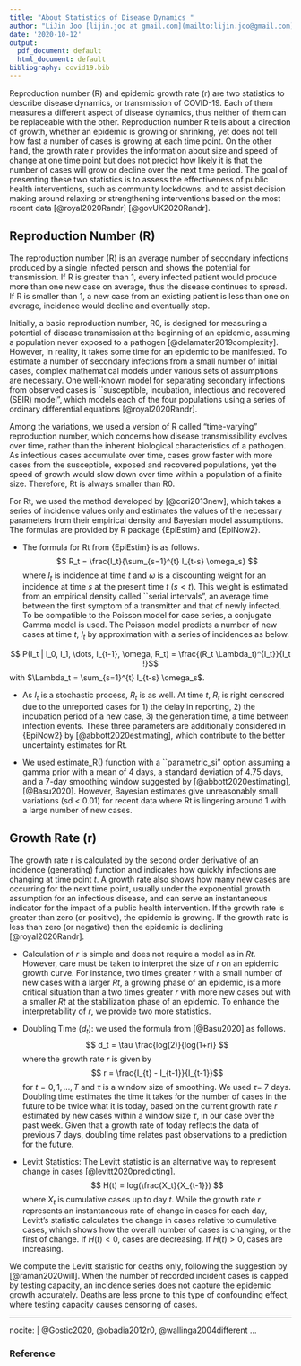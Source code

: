 ```yaml
---
title: "About Statistics of Disease Dynamics "
author: "LiJin Joo [lijin.joo at gmail.com](mailto:lijin.joo@gmail.com)"
date: '2020-10-12'
output:
  pdf_document: default
  html_document: default
bibliography: covid19.bib
---
```


Reproduction number (R) and epidemic growth rate (r) are two statistics to describe disease dynamics, or transmission of COVID-19. Each of them measures a different aspect of disease dynamics, thus neither of them can be replaceable with the other. Reproduction number R tells about a direction of growth, whether an epidemic is growing or shrinking, yet does not tell how fast a number of cases is growing at each time point. On the other hand, the growth rate r provides the information about size and speed of change at one time point but does not predict how likely it is that the number of cases will grow or decline over the next time period. The goal of presenting these two statistics is to assess the effectiveness of public health interventions, such as community lockdowns, and to assist decision making around relaxing or strengthening interventions based on the most recent data [@royal2020Randr] [@govUK2020Randr].

## Reproduction Number (R)
The reproduction number (R) is an average number of secondary infections produced by a single infected person and shows the potential for transmission. 
If R is greater than 1, every infected patient would produce more than one new case on average, thus the disease continues to spread. If R is smaller than 1, a new case from an existing patient is less than one on average, incidence would decline and eventually stop. 


Initially, a basic reproduction number, R0, is designed for measuring a potential of disease transmission at the beginning of an epidemic, assuming a population never exposed to a pathogen [@delamater2019complexity]. However, in reality, it takes some time for an epidemic to be manifested. To estimate a number of secondary infections from a small number of initial cases, complex mathematical models under various sets of assumptions are necessary. One well-known model for separating secondary infections from observed cases is ``susceptible, incubation, infectious and recovered (SEIR) model”, which models each of the four populations using a series of ordinary differential equations [@royal2020Randr].


Among the variations, we used a version of R called “time-varying” reproduction number, which concerns how disease transmissibility evolves over time, rather than the inherent biological characteristics of a pathogen. As infectious cases accumulate over time, cases grow faster with more cases from the susceptible, exposed and recovered populations, yet the speed of growth would slow down over time within a population of a finite size. Therefore, Rt is always smaller than R0.


For Rt, we used the method developed by [@cori2013new], which takes a series of incidence values only and estimates the values of the necessary parameters from their empirical density and Bayesian model assumptions. The formulas are provided by R package {EpiEstim} and {EpiNow2}.

* The formula for Rt from {EpiEstim} is as follows.
$$  R_t = \frac{I_t}{\sum_{s=1}^{t} I_{t-s} \omega_s} $$ 
where $I_t$ is incidence at time $t$ and $\omega$ is a discounting weight for an incidence at time $s$ at the present time $t$ ($s < t$). This weight is estimated from an empirical density called ``serial intervals”, an average time between the first symptom of a transmitter and that of newly infected. To be compatible to the Poisson model for case series, a conjugate Gamma model is used.  The Poisson model predicts a number of new cases at time $t$, $I_t$ by approximation with a series of incidences as below.

$$ P(I_t | I_0, I_1, \dots, I_{t-1}, \omega, R_t) = \frac{(R_t \Lambda_t)^{I_t}}{I_t !}$$
with  $\Lambda_t = \sum_{s=1}^{t} I_{t-s} \omega_s$.

* As $I_t$ is a stochastic process, $R_t$ is as well. At time $t$, $R_t$ is right censored due to the unreported cases for 1) the delay in reporting, 2) the incubation period of a new case, 3) the generation time, a time between infection events. These three parameters are additionally considered in {EpiNow2} by [@abbott2020estimating], which contribute to the better uncertainty estimates for Rt. 

* We used estimate_R() function with a ``parametric_si” option assuming a gamma prior with a mean of 4 days, a standard deviation of 4.75 days, and a 7-day smoothing window  suggested by [@abbott2020estimating],  [@Basu2020]. However, Bayesian estimates give unreasonably small variations (sd < 0.01) for recent data where Rt is lingering around 1 with a large number of new cases.    



## Growth Rate (r) 
The growth rate r is calculated by the second order derivative of an incidence (generating) function and indicates how quickly infections are changing at time point $t$. A growth rate also shows how many new cases are occurring for the next time point, usually under the exponential growth assumption for an infectious disease, and can serve an instantaneous indicator for the impact of a public health intervention. If the growth rate is greater than zero (or positive), the epidemic is growing. If the growth rate is less than zero (or negative) then the epidemic is declining [@royal2020Randr]. 

* Calculation of $r$ is simple and does not require a model as in $Rt$. However, care must be taken to interpret the size of $r$ on an epidemic growth curve. For instance, two times greater $r$ with a small number of new cases with a larger $Rt$, a growing phase of an epidemic, is a more critical situation than a two times greater $r$ with more new cases but with a smaller $Rt$ at the stabilization phase of an epidemic. To enhance the interpretability of $r$, we provide two more statistics. 

* Doubling Time ($d_t$): we used the formula from [@Basu2020] as follows.
$$ d_t = \tau \frac{log(2)}{log(1+r)} $$ 
where the growth rate $r$ is given by 
$$ r = \frac{I_{t} - I_{t-1}}{I_{t-1}}$$
for $t = 0, 1, \dots, T$ and $\tau$ is a window size of smoothing. We used $\tau =$ 7 days.  
Doubling time estimates the time it takes for the number of cases in the future to be twice what it is today, based on the current growth rate $r$ estimated by new cases within a window size $\tau$, in our case over the past week. Given that a growth rate of today reflects the data of previous 7 days, doubling time relates past observations to a prediction for the future. 

* Levitt Statistics: The Levitt statistic is an alternative way to represent change in cases [@levitt2020predicting].
 $$ H(t) = log(\frac{X_t}{X_{t-1}}) $$
where $X_t$ is cumulative cases up to day $t$.  While the growth rate $r$ represents an instantaneous rate of change in cases for each day, Levitt’s statistic calculates the change in cases relative to cumulative cases, which shows how the overall number of cases is changing, or the first of change. If $H(t) < 0$, cases are decreasing. If $H(t) > 0$, cases are increasing. 

We compute the Levitt statistic for deaths only, following the suggestion by [@raman2020will]. When the number of recorded incident cases is capped by testing capacity, an incidence series does not capture the epidemic growth accurately. Deaths are less prone to this type of confounding effect, where testing capacity causes censoring of cases.   




  
---
nocite: |
  @Gostic2020, @obadia2012r0, @wallinga2004different
...

### Reference





